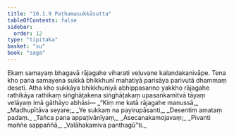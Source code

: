 ```yaml
---
title: "10.1.9 Paṭhamasukkāsutta"
tableOfContents: false
sidebar:
  order: 12
type: "tipitaka"
basket: "su"
book: "saga"
---
```



<DynamicBreadcrumb />

<Division number="243" book="saga">

<Paragraph number="1505" book="saga">
Ekaṃ samayaṃ bhagavā rājagahe viharati veḷuvane kalandakanivāpe. Tena kho pana samayena sukkā bhikkhunī mahatiyā parisāya parivutā dhammaṃ deseti. Atha kho sukkāya bhikkhuniyā abhippasanno yakkho rājagahe rathikāya rathikaṃ siṅghāṭakena siṅghāṭakaṃ upasaṅkamitvā tāyaṃ velāyaṃ imā gāthāyo abhāsi—
</Paragraph>

<Paragraph number="1506" type="verses" book="saga">
_“Kiṃ me katā rājagahe manussā,_  
_Madhupītāva seyare;_  
_Ye sukkaṃ na payirupāsanti,_  
_Desentiṃ amataṃ padaṃ._  

</Paragraph>

<Paragraph number="1507" type="verses" book="saga">
_Tañca pana appaṭivānīyaṃ,_  
_Asecanakamojavaṃ;_  
_Pivanti maññe sappaññā,_  
_Valāhakamiva panthagū”ti._
</Paragraph>
</Division>